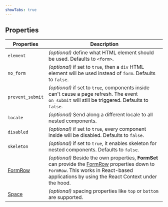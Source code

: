 ```yaml
---
showTabs: true
---
```


## Properties

| Properties                                   | Description                                                                                                                                                                                                                      |
| -------------------------------------------- | -------------------------------------------------------------------------------------------------------------------------------------------------------------------------------------------------------------------------------- |
| `element`                                    | _(optional)_ define what HTML element should be used. Defaults to `<form>`.                                                                                                                                                      |
| `no_form`                                    | _(optional)_ if set to `true`, then a `div` HTML element will be used instead of `form`. Defaults to `false`.                                                                                                                    |
| `prevent_submit`                             | _(optional)_ if set to `true`, components inside can't cause a page refresh. The event `on_submit` will still be triggered. Defaults to `false`.                                                                                 |
| `locale`                                     | _(optional)_ Send along a different locale to all nested components.                                                                                                                                                             |
| `disabled`                                   | _(optional)_ if set to `true`, every component inside will be disabled. Defaults to `false`.                                                                                                                                     |
| `skeleton`                                   | _(optional)_ if set to `true`, it enables skeleton for nested components. Defaults to `false`.                                                                                                                                   |
| [FormRow](/uilib/layout/form-row/properties) | _(optional)_ Beside the own properties, **FormSet** can provide the [FormRow](/uilib/layout/form-row/properties) properties down to `FormRow`. This works in React-based applications by using the React Context under the hood. |
| [Space](/uilib/layout/space/properties)      | _(optional)_ spacing properties like `top` or `bottom` are supported.                                                                                                                                                            |
